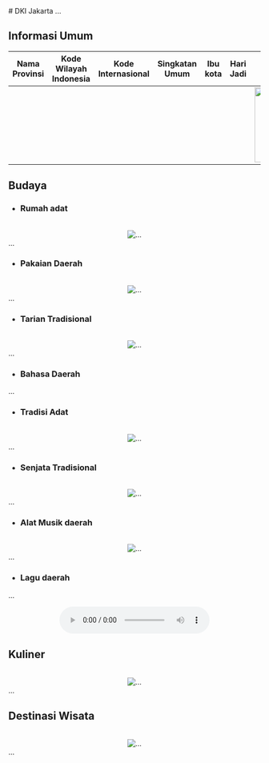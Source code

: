 <div align="justify">
   # DKI Jakarta
   ...

   ## Informasi Umum
   | Nama Provinsi | Kode Wilayah Indonesia | Kode Internasional | Singkatan Umum | Ibu kota | Hari Jadi | Lambang                                                              |
   |---------------|------------------------|--------------------|----------------|----------|-----------|----------------------------------------------------------------------|
   |               |                        |                    |                |          |           | <div align="center"><img alt="Lambang" width="150" src="..."/></div> |

   ## Budaya

   - ### Rumah adat
   <br/>
   <div align="center"><img alt="..." src="..."/></div>
   ...
   
   - ### Pakaian Daerah
   <br/>
   <div align="center"><img alt="..." src="..."/></div>
   ...
   
   - ### Tarian Tradisional
   <br/>
   <div align="center"><img alt="..." src="..."/></div>
   ...

   - ### Bahasa Daerah
   ...
   
   - ### Tradisi Adat
   <br/>
   <div align="center"><img alt="..." src="..."/></div>
   ...
   
   - ### Senjata Tradisional
   <br/>
   <div align="center"><img alt="..." src="..."/></div>
   ...
   
   - ### Alat Musik daerah
   <br/>
   <div align="center"><img alt="..." src="..."/></div>
   ...
   
   - ### Lagu daerah
   ...
   <br/>
   <div align="center"><audio controls src="..."></audio></div>
   
   ## Kuliner
   <br/>
   <div align="center"><img alt="..." src="..."/></div>
   ...

   ## Destinasi Wisata
   <br/>
   <div align="center"><img alt="..." src="..."/></div>
   ...
</div>